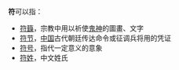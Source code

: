 '''符'''可以指：
*[[符籙|符籙]]，宗教中用以祈使[[鬼神|鬼神]]的圖畫、文字
*[[符节|符节]]，[[中国|中国]]古代朝廷传达命令或征调兵将用的凭证
*[[符号|符号]]，指代一定意义的意象
*[[符姓|符姓]]，中文姓氏
{{Disambig|Cat=一字消歧义}}
